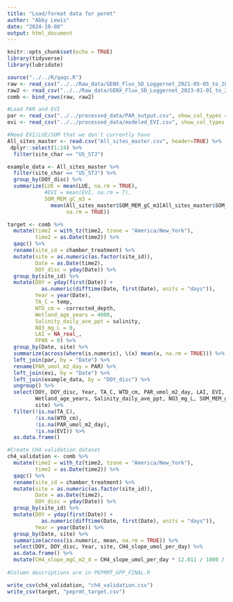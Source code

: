 ```yaml
---
title: "Load/format data for permt"
author: "Abby Lewis"
date: "2024-10-08"
output: html_document
---
```


```r
knitr::opts_chunk$set(echo = TRUE)
library(tidyverse)
library(lubridate)
```

```r
source("../../R/qaqc.R")
raw <- read_csv("../../Raw_data/GENX_Flux_SD_Loggernet_2021-05-05_to_2022-12-31_derived.csv", show_col_types = FALSE)
raw2 <- read_csv("../../Raw_data/GENX_Flux_SD_Loggernet_2023-01-01_to_2023-11-15_derived.csv", show_col_types = FALSE)
comb <- bind_rows(raw, raw2)

#Load PAR and EVI
par <- read_csv("../../processed_data/PAR_output.csv", show_col_types = FALSE)
evi <- read_csv("../../processed_data/modeled_EVI.csv", show_col_types = FALSE) 

#Need EVI/LUE/SOM that we don't currently have
All_sites_master <- read.csv("All_sites_master.csv", header=TRUE) %>% 
 dplyr::select(1:24) %>%
  filter(site_char == "US_STJ")

example_data <- All_sites_master %>%
  filter(site_char == "US_STJ") %>%
  group_by(DOY_disc) %>%
  summarize(LUE = mean(LUE, na.rm = TRUE),
            #EVI = mean(EVI, na.rm = T),
            SOM_MEM_gC_m3 = 
              mean(All_sites_master$SOM_MEM_gC_m3[All_sites_master$SOM_MEM_gC_m3 > 0], 
                   na.rm = TRUE))

target <- comb %>%
  mutate(time2 = with_tz(time2, tzone = "America/New_York"),
         time2 = as.Date(time2)) %>%
  qaqc() %>%
  rename(site_id = chamber_treatment) %>%
  mutate(site = as.numeric(as.factor(site_id)),
         Date = as.Date(time2),
         DOY_disc = yday(Date)) %>%
  group_by(site_id) %>%
  mutate(DOY = yday(first(Date)) + 
           as.numeric(difftime(Date, first(Date), units = "days")),
         Year = year(Date),
         TA_C = temp,
         WTD_cm = -corrected_depth,
         Wetland_age_years = 4000,
         Salinity_daily_ave_ppt = salinity,
         NO3_mg_L = 0,
         LAI = NA_real_,
         FPAR = 0) %>%
  group_by(Date, site) %>%
  summarize(across(where(is.numeric), \(x) mean(x, na.rm = TRUE))) %>%
  left_join(par, by = "Date") %>%
  rename(PAR_umol_m2_day = PAR) %>%
  left_join(evi, by = "Date") %>%
  left_join(example_data, by = "DOY_disc") %>%
  ungroup() %>%
  select(DOY, DOY_disc, Year, TA_C, WTD_cm, PAR_umol_m2_day, LAI, EVI, FPAR, LUE,
         Wetland_age_years, Salinity_daily_ave_ppt, NO3_mg_L, SOM_MEM_gC_m3,
         site) %>%
  filter(!is.na(TA_C),
         !is.na(WTD_cm),
         !is.na(PAR_umol_m2_day),
         !is.na(EVI)) %>%
  as.data.frame()

#Create CH4 validation dataset
ch4_validation <- comb %>%
  mutate(time2 = with_tz(time2, tzone = "America/New_York"),
         time2 = as.Date(time2)) %>%
  qaqc() %>%
  rename(site_id = chamber_treatment) %>%
  mutate(site = as.numeric(as.factor(site_id)),
         Date = as.Date(time2),
         DOY_disc = yday(Date)) %>%
  group_by(site_id) %>%
  mutate(DOY = yday(first(Date)) + 
           as.numeric(difftime(Date, first(Date), units = "days")),
         Year = year(Date)) %>%
  group_by(Date, site) %>%
  summarize(across(is.numeric, mean, na.rm = TRUE)) %>%
  select(DOY, DOY_disc, Year, site, CH4_slope_umol_per_day) %>%
  as.data.frame() %>%
  mutate(CH4_slope_mgC_m2_d = CH4_slope_umol_per_day * 12.011 / 1000 / 0.196)
         
#Column descriptions are in PEPRMT_GPP_FINAL.R

write_csv(ch4_validation, "ch4_validation.csv")
write_csv(target, "peprmt_target.csv")
```

